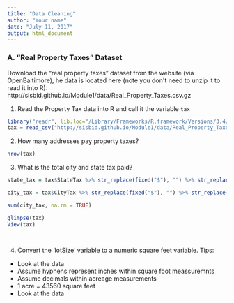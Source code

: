 ```yaml
---
title: "Data Cleaning"
author: "Your name"
date: "July 11, 2017"
output: html_document
---
```


### A. "Real Property Taxes" Dataset 

Download the "real property taxes" dataset from the website (via OpenBaltimore), 
he data is located here (note you don\'t need to unzip it to read it into R):
http://sisbid.github.io/Module1/data/Real_Property_Taxes.csv.gz

1. Read the Property Tax data into R and call it the variable `tax`
```r
library("readr", lib.loc="/Library/Frameworks/R.framework/Versions/3.4/Resources/library")
tax = read_csv("http://sisbid.github.io/Module1/data/Real_Property_Taxes.csv.gz")
```

2. How many addresses pay property taxes? 

```r
nrow(tax)
```

3. What is the total city and state tax paid?
```r
state_tax = tax$StateTax %>% str_replace(fixed("$"), "") %>% str_replace(",","") %>% as.numeric

city_tax = tax$CityTax %>% str_replace(fixed("$"), "") %>% str_replace(",","") %>% as.numeric

sum(city_tax, na.rm = TRUE)

glimpse(tax)
View(tax)




```


4. Convert the 'lotSize' variable to a numeric square feet variable. Tips:
* Look at the data 
* Assume hyphens represent inches within square foot meassuremnts 
* Assume decimals within acreage measurements
* 1 acre = 43560 square feet
* Look at the data 


